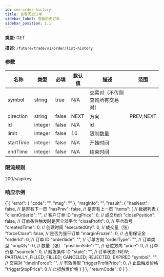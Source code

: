 ```yaml
---
id: see-order-history
title: 查看历史订单
sidebar_label: 查看历史订单
sidebar_position: 1.1
---
```


**类型:** GET

**描述:** `/future/trade/v1/order/list-history`

### 参数

| 名称 | 类型 | 必填 | 默认值 | 描述 | 范围 |
| --- | --- | --- | --- | --- | --- |
| symbol | string | true | N/A | 交易对（不传则查询所有交易对） |  |
| direction | string | false | NEXT | 方向 | PREV;NEXT |
| id | integer | false | N/A | id |  |
| limit | integer | false | 10 | 限制数量 |  |
| startTime | integer | false | N/A | 开始时间 |  |
| endTime | integer | false | N/A | 结束时间 |  |

### 限流规则

200/s/apikey

### 响应示例


<CodeBlock language="json" title="Response">
  {`{
  "error": {
    "code": "",
    "msg": ""
  },
  "msgInfo": "",
  "result": {
    "hasNext": false,   // 是否有下一页
    "hasPrev": false,   // 是否有上一页
    "items": [          // 数据列表
      {
        "clientOrderId": "",       // 客户订单 ID
        "avgPrice": 0,             // 成交均价
        "closePosition": false,    // 订单条件触发时是否全部平仓
        "closeProfit": 0,          // 平仓盈亏
        "createdTime": 0,          // 创建时间
        "executedQty": 0,          // 成交量（张）
        "forceClose": false,       // 是否为强平订单
        "marginFrozen": 0,         // 占用保证金
        "orderId": 0,              // 订单 ID
        "orderSide": "",           // 订单方向
        "orderType": "",           // 订单类型
        "origQty": 0,              // 数量（张）
        "positionSide": "",        // 仓位方向
        "price": 0,                // 订单价格
        "sourceId": 0,             // 触发条件 ID
        "state": "",               // 订单状态: NEW; PARTIALLY_FILLED; FILLED; CANCELED; REJECTED; EXPIRED
        "symbol": "",              // 交易对
        "timeInForce": "",         // 有效类型
        "triggerProfitPrice": 0,   // 止盈触发价格
        "triggerStopPrice": 0      // 止损触发价格
      }
    ]
  },
  "returnCode": 0
}`}
</CodeBlock>

